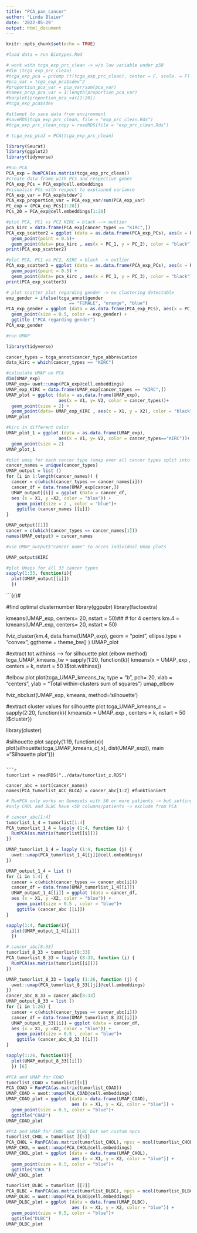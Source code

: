```yaml
---
title: "PCA_pan_cancer"
author: "Linda Blaier"
date: '2022-05-29'
output: html_document
---
```


```r
knitr::opts_chunk$set(echo = TRUE)
```

```r
#load data = run Biotypes.Rmd 
```

```r
# work with tcga_exp_prc_clean -> w/o low variable under p50
#dim (tcga_exp_prc_clean)
#tcga_exp_pca = prcomp (t(tcga_exp_prc_clean), center = F, scale. = F)
#pca_var = tcga_exp_pca$sdev^2
#proportion_pca_var = pca_var/sum(pca_var)
#names_prop_pca_var = 1:length(proportion_pca_var)
#barplot(proportion_pca_var[1:20])
#tcga_exp_pca$sdev
```

```r
#attempt to save data from environment
#saveRDS(tcga_exp_prc_clean, file = "exp_prc_clean.Rds")
#tcga_exp_prc_clean_copy = readRDS(file = "exp_prc_clean.Rds")
```

```r
# tcga_exp_pca2 = PCA(tcga_exp_prc_clean)

```

```r
library(Seurat)
library(ggplot2)
library(tidyverse)
```

```r
#Run PCA 
PCA_exp = RunPCA(as.matrix(tcga_exp_prc_clean))
#create data frame with PCs and respective genes
PCA_exp_PCs = PCA_exp@cell.embeddings
#visualize PCs with respect to explained variance
PCA_exp_var = PCA_exp@stdev^2
PCA_exp_proportion_var = PCA_exp_var/sum(PCA_exp_var)
PC_exp = (PCA_exp_PCs[1:20])
PCs_20 = PCA_exp@cell.embeddings[1:20]

#plot PCA, PC1 vs PC2 KIRC = black --> outlier
pca_kirc = data.frame(PCA_exp[cancer_types == "KIRC",])
PCA_exp_scatter2 = ggplot (data = as.data.frame(PCA_exp_PCs), aes(x = PC_1, y = PC_2, color = cancer_types)) +
  geom_point(point = 0.5)+ 
  geom_point(data= pca_kirc , aes(x = PC_1, y = PC_2), color = "black")
print(PCA_exp_scatter2) 

#plot PCA, PC1 vs PC2, KIRC = black --> outlier
PCA_exp_scatter3 = ggplot (data = as.data.frame(PCA_exp_PCs), aes(x = PC_1, y = PC_3, color = cancer_types )) +
  geom_point(point = 0.5) + 
  geom_point(data= pca_kirc , aes(x = PC_1, y = PC_3), color = "black")
print(PCA_exp_scatter3) 

# plot scatter plot regarding gender -> no clustering detectable
exp_gender = ifelse(tcga_annot$gender
                        == "FEMALE", "orange", "blue")
PCA_exp_gender = ggplot (data = as.data.frame(PCA_exp_PCs), aes(x = PC_1, y= PC_2)) + 
  geom_point(size = 0.5, color = exp_gender) + 
  ggtitle ("PCA regarding gender")
PCA_exp_gender
```

```r
#run UMAP

library(tidyverse)

cancer_types = tcga_annot$cancer_type_abbreviation
data_kirc = which(cancer_types == "KIRC")

#calculate UMAP on PCA 
dim(UMAP_exp)
UMAP_exp= uwot::umap(PCA_exp@cell.embeddings)
UMAP_exp_KIRC = data.frame(UMAP_exp[cancer_types == "KIRC",])
UMAP_plot = ggplot (data = as.data.frame(UMAP_exp), 
                    aes(x = V1, y= V2, color = cancer_types))+
  geom_point(size = 2) +
  geom_point(data= UMAP_exp_KIRC , aes(x = X1, y = X2), color = "black")
UMAP_plot

#kirc in different color
UMAP_plot_1 = ggplot (data = as.data.frame(UMAP_exp), 
                    aes(x = V1, y= V2, color = cancer_types=="KIRC"))+
  geom_point(size = 2) 
UMAP_plot_1

#plot umap for each cancer type (umap over all cancer types split into 33 plots per cancer type)
cancer_names = unique(cancer_types)
UMAP_output = list ()
for (i in 1:length(cancer_names)) {
  cancer = c(which(cancer_types == cancer_names[i]))
  cancer_df = data.frame(UMAP_exp[cancer,])
  UMAP_output[[i]] = ggplot (data = cancer_df,
  aes (x = X1, y =X2, color = "blue")) + 
    geom_point(size = 2 , color = "blue")+ 
    ggtitle (cancer_names [[i]])
}

UMAP_output[[1]]
cancer = c(which(cancer_types == cancer_names[1]))
names(UMAP_output) = cancer_names

#use UMAP_output$"cancer name" to acces individual Umap plots

UMAP_output$KIRC

#plot Umaps for all 33 cancer types
sapply(1:33, function(i){
  plot(UMAP_output[[i]])
  })

```


```{r}#

#find optimal clusternumber
library(ggpubr)
library(factoextra)

kmeans(UMAP_exp, centers= 20, nstart = 50)##
# for 4 centers
km.4 = kmeans(UMAP_exp, centers= 20, nstart = 50)

fviz_cluster(km.4, data.frame(UMAP_exp),
             geom = "point",
             ellipse.type = "convex", 
             ggtheme = theme_bw()
             )
UMAP_plot

#extract tot.withinss --> for silhouette plot (elbow method)
tcga_UMAP_kmeans_tw = sapply(1:20, function(k){
  kmeans(x = UMAP_exp , centers = k, nstart = 50 )$tot.withinss})

#elbow plot
plot(tcga_UMAP_kmeans_tw, type = "b", pch= 20, xlab = "centers", ylab = "Total within-clusters sum of squares")
umap_elbow


fviz_nbclust(UMAP_exp, kmeans, method='silhouette')

#extract cluster values for silhouette plot
tcga_UMAP_kmeans_c = sapply(2:20, function(k){
  kmeans(x = UMAP_exp , centers = k, nstart = 50 )$cluster})

library(cluster)


#silhouette plot
sapply(1:19, function(x){
  plot(silhouette(tcga_UMAP_kmeans_c[,x], dist(UMAP_exp)), main ="Silhouette plot")})
```

```r
tumorlist = readRDS("../data/tumorlist_z.RDS")

cancer_abc = sort(cancer_names)
names(PCA_tumorlist_ACC_BLCA) = cancer_abc[1:2] #funktioniert
```

```r
# RunPCA only works on Genesets with 50 or more patients -> but setting npcs (total number of PCs to compute and store) doesn't change anything
#only CHOL and DLBC have <50 columns/patients -> exclude from PCA 

# cancer_abc[1:4]
tumorlist_1_4 = tumorlist[1:4]
PCA_tumorlist_1_4 = lapply (1:4, function (i) {
  RunPCA(as.matrix(tumorlist[[i]]))
}) 

UMAP_tumorlist_1_4 = lapply (1:4, function (j) {
  uwot::umap(PCA_tumorlist_1_4[[j]]@cell.embeddings)
})

UMAP_output_1_4 = list ()
for (i in 1:4) {
  cancer = c(which(cancer_types == cancer_abc[i]))
  cancer_df = data.frame(UMAP_tumorlist_1_4[[i]])
  UMAP_output_1_4[[i]] = ggplot (data = cancer_df,
  aes (x = X1, y =X2, color = "blue")) + 
    geom_point(size = 0.5 , color = "blue")+ 
    ggtitle (cancer_abc [[i]])
}

sapply(1:4, function(i){
  plot(UMAP_output_1_4[[i]])
  }) 

# cancer_abc[8:33]
tumorlist_8_33 = tumorlist[8:33]
PCA_tumorlist_8_33 = lapply (8:33, function (i) {
  RunPCA(as.matrix(tumorlist[[i]]))
}) 

UMAP_tumorlist_8_33 = lapply (1:26, function (j) {
  uwot::umap(PCA_tumorlist_8_33[[j]]@cell.embeddings)
})
cancer_abc_8_33 = cancer_abc[8:33]
UMAP_output_8_33 = list ()
for (i in 1:26) {
  cancer = c(which(cancer_types == cancer_abc[i]))
  cancer_df = data.frame(UMAP_tumorlist_8_33[[i]])
  UMAP_output_8_33[[i]] = ggplot (data = cancer_df,
  aes (x = X1, y =X2, color = "blue")) + 
    geom_point(size = 0.5 , color = "blue")+ 
    ggtitle (cancer_abc_8_33 [[i]])
}

sapply(1:26, function(i){
  plot(UMAP_output_8_33[[i]])
  }) [6]

#PCA and UMAP for COAD
tumorlist_COAD = tumorlist[[6]]
PCA_COAD = RunPCA(as.matrix(tumorlist_COAD))
UMAP_COAD = uwot::umap(PCA_COAD@cell.embeddings)
UMAP_COAD_plot = ggplot (data = data.frame(UMAP_COAD), 
                         aes (x = X1, y = X2, color = "blue")) + 
  geom_point(size = 0.5, color = "blue")+
  ggtitle("COAD")
UMAP_COAD_plot

#PCA and UMAP for CHOL and DLBC but set custom npcs
tumorlist_CHOL = tumorlist [[5]]
PCA_CHOL = RunPCA(as.matrix(tumorlist_CHOL), npcs = ncol(tumorlist_CHOL)-1)
UMAP_CHOL = uwot::umap(PCA_CHOL@cell.embeddings)
UMAP_CHOL_plot = ggplot (data = data.frame(UMAP_CHOL), 
                         aes (x = X1, y = X2, color = "blue")) + 
  geom_point(size = 0.5, color = "blue")+
  ggtitle("CHOL")
UMAP_CHOL_plot

tumorlist_DLBC = tumorlist [[7]]
PCA_DLBC = RunPCA(as.matrix(tumorlist_DLBC), npcs = ncol(tumorlist_DLBC)-1)
UMAP_DLBC = uwot::umap(PCA_DLBC@cell.embeddings)
UMAP_DLBC_plot = ggplot (data = data.frame(UMAP_DLBC), 
                         aes (x = X1, y = X2, color = "blue")) + 
  geom_point(size = 0.5, color = "blue")+
  ggtitle("DLBC")
UMAP_DLBC_plot
```


